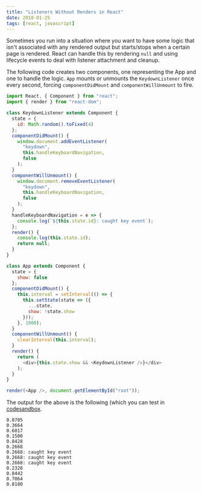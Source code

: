 ```yaml
---
title: "Listeners Without Renders in React"
date: 2018-01-25
tags: [react, javascript]
---
```


Sometimes you run into a situation where you want to have
some logic that isn't associated with any rendered output
but starts/stops when a certain page is rendered. React can
handle this by rendering `null` and using lifecycle events
to deal with listener attachment and cleanup.

The following code creates two components, one representing
the App and one to handle the logic. `App` mounts or
unmounts the `KeydownListener` once every second, forcing
`componentDidMount` and `componentWillUnmount` to fire.

```javascript
import React, { Component } from "react";
import { render } from "react-dom";

class KeydownListener extends Component {
  state = {
    id: Math.random().toFixed(4)
  };
  componentDidMount() {
    window.document.addEventListener(
      "keydown",
      this.handleKeyboardNavigation,
      false
    );
  }
  componentWillUnmount() {
    window.document.removeEventListener(
      "keydown",
      this.handleKeyboardNavigation,
      false
    );
  }
  handleKeyboardNavigation = e => {
    console.log(`${this.state.id}: caught key event`);
  };
  render() {
    console.log(this.state.id);
    return null;
  }
}

class App extends Component {
  state = {
    show: false
  };
  componentDidMount() {
    this.interval = setInterval(() => {
      this.setState(state => ({
        ...state,
        show: !state.show
      }));
    }, 1000);
  }
  componentWillUnmount() {
    clearInterval(this.interval);
  }
  render() {
    return (
      <div>{this.state.show && <KeydownListener />}</div>
    );
  }
}

render(<App />, document.getElementById("root"));
```

The output for the above is the following (which you can
test in [codesandbox](https://codesandbox.io/s/yjz3lpmklx).

```
0.0705
0.3664
0.6017
0.1500
0.8428
0.2668
0.2668: caught key event
0.2668: caught key event
0.2668: caught key event
0.2328
0.8442
0.7064
0.8180
```
